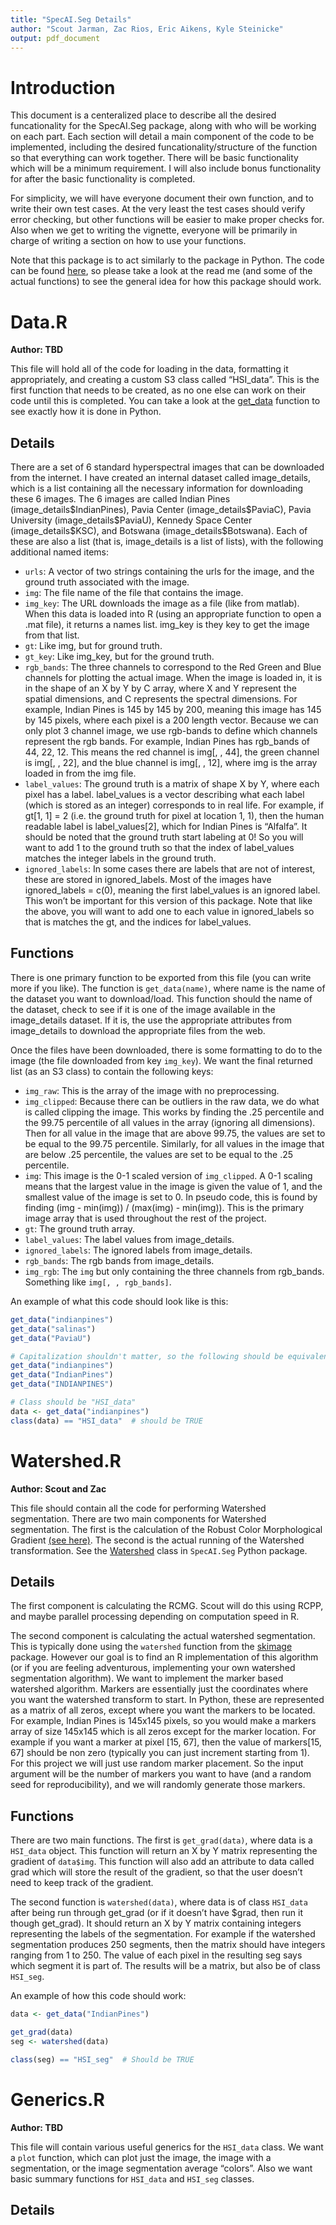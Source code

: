 ```yaml
---
title: "SpecAI.Seg Details"
author: "Scout Jarman, Zac Rios, Eric Aikens, Kyle Steinicke"
output: pdf_document
---
```


# Introduction

This document is a centeralized place to describe all the desired funcationality for the SpecAI.Seg package, along with who will be working on each part.
Each section will detail a main component of the code to be implemented, including the desired funcationality/structure of the function so that everything can work together.
There will be basic functionality which will be a minimum requirement.
I will also include bonus functionality for after the basic functionality is completed.

For simplicity, we will have everyone document their own function, and to write their own test cases.
At the very least the test cases should verify error checking, but other functions will be easier to make proper checks for.
Also when we get to writing the vignette, everyone will be primarily in charge of writing a section on how to use your functions.

Note that this package is to act similarly to the \texttt{SpecAI.Seg} package in Python.
The code can be found [here](https://github.com/lanl/SpecAI.Seg), so please take a look at the read me (and some of the actual functions) to see the general idea for how this package should work.

# Data.R

**Author: TBD**

This file will hold all of the code for loading in the data, formatting it appropriately, and creating a custom S3 class called "HSI_data".
This is the first function that needs to be created, as no one else can work on their code until this is completed.
You can take a look at the [get_data](https://github.com/lanl/SpecAI.Seg/blob/main/specaiseg/datasets.py) function to see exactly how it is done in Python.

## Details

There are a set of 6 standard hyperspectral images that can be downloaded from the internet.
I have created an internal dataset called image_details, which is a list containing all the necessary information for downloading these 6 images.
The 6 images are called Indian Pines (image_details\$IndianPines), Pavia Center (image_details\$PaviaC), Pavia University (image_details\$PaviaU), Kennedy Space Center (image_details\$KSC), and Botswana (image_details\$Botswana).
Each of these are also a list (that is, image_details is a list of lists), with the following additional named items:

* `urls`: A vector of two strings containing the urls for the image, and the ground truth associated with the image.
* `img`: The file name of the file that contains the image.
* `img_key`: The URL downloads the image as a \texttt{.mat} file (like from matlab). When this data is loaded into R (using an appropriate function to open a .mat file), it returns a names list. img_key is they key to get the image from that list.
* `gt`: Like img, but for ground truth.
* `gt_key`: Like img_key, but for the ground truth.
* `rgb_bands`: The three channels to correspond to the Red Green and Blue channels for plotting the actual image. When the image is loaded in, it is in the shape of an X by Y by C array, where X and Y represent the spatial dimensions, and C represents the spectral dimensions. For example, Indian Pines is 145 by 145 by 200, meaning this image has 145 by 145 pixels, where each pixel is a 200 length vector. Because we can only plot 3 channel image, we use rgb-bands to define which channels represent the rgb bands. For example, Indian Pines has rgb_bands of 44, 22, 12. This means the red channel is img[, , 44], the green channel is img[, , 22], and the blue channel is img[, , 12], where img is the array loaded in from the img file.
* `label_values`: The ground truth is a matrix of shape X by Y, where each pixel has a label. label_values is a vector describing what each label (which is stored as an integer) corresponds to in real life. For example, if gt[1, 1] = 2 (i.e. the ground truth for pixel at location 1, 1), then the human readable label is label_values[2], which for Indian Pines is "Alfalfa". It should be noted that the ground truth start labeling at 0! So you will want to add 1 to the ground truth so that the index of label_values matches the integer labels in the ground truth.
* `ignored_labels`: In some cases there are labels that are not of interest, these are stored in ignored_labels. Most of the images have ignored_labels = c(0), meaning the first label_values is an ignored label. This won't be important for this version of this package. Note that like the above, you will want to add one to each value in ignored_labels so that is matches the gt, and the indices for label_values.

## Functions

There is one primary function to be exported from this file (you can write more if you like).
The function is `get_data(name)`, where name is the name of the dataset you want to download/load.
This function should the name of the dataset, check to see if it is one of the image available in the image_details dataset.
If it is, the use the appropriate attributes from image_details to download the appropriate files from the web.

Once the files have been downloaded, there is some formatting to do to the image (the file downloaded from key `img_key`).
We want the final returned list (as an S3 class) to contain the following keys:

* `img_raw`: This is the array of the image with no preprocessing.
* `img_clipped`: Because there can be outliers in the raw data, we do what is called clipping the image. This works by finding the .25 percentile and the 99.75 percentile of all values in the array (ignoring all dimensions). Then for all value in the image that are above 99.75, the values are set to be equal to the 99.75 percentile. Similarly, for all values in the image that are below .25 percentile, the values are set to be equal to the .25 percentile.
* `img`: This image is the 0-1 scaled version of `img_clipped`. A 0-1 scaling means that the largest value in the image is given the value of 1, and the smallest value of the image is set to 0. In pseudo code, this is found by finding (img - min(img)) / (max(img) - min(img)). This is the primary image array that is used throughout the rest of the project.
* `gt`: The ground truth array.
* `label_values`: The label values from image_details.
* `ignored_labels`: The ignored labels from image_details.
* `rgb_bands`: The rgb bands from image_details.
* `img_rgb`: The `img` but only containing the three channels from rgb_bands. Something like `img[, , rgb_bands]`.

An example of what this code should look like is this:

```r
get_data("indianpines")
get_data("salinas")
get_data("PaviaU")

# Capitalization shouldn't matter, so the following should be equivalent.
get_data("indianpines")
get_data("IndianPines")
get_data("INDIANPINES")

# Class should be "HSI_data"
data <- get_data("indianpines")
class(data) == "HSI_data"  # should be TRUE
```


# Watershed.R

**Author: Scout and Zac**

This file should contain all the code for performing Watershed segmentation.
There are two main components for Watershed segmentation.
The first is the calculation of the Robust Color Morphological Gradient [(see here)](https://www.sciencedirect.com/science/article/abs/pii/S003132031000049X).
The second is the actual running of the Watershed transformation.
See the [Watershed](https://github.com/lanl/SpecAI.Seg/blob/main/specaiseg/models/segmenters.py) class in `SpecAI.Seg` Python package.

## Details

The first component is calculating the RCMG.
Scout will do this using RCPP, and maybe parallel processing depending on computation speed in R.

The second component is calculating the actual watershed segmentation.
This is typically done using the `watershed` function from the [skimage](https://scikit-image.org/docs/stable/api/skimage.segmentation.html#skimage.segmentation.watershed) package.
However our goal is to find an R implementation of this algorithm (or if you are feeling adventurous, implementing your own watershed segmentation algorithm).
We want to implement the marker based watershed algorithm.
Markers are essentially just the coordinates where you want the watershed transform to start.
In Python, these are represented as a matrix of all zeros, except where you want the markers to be located.
For example, Indian Pines is 145x145 pixels, so you would make a markers array of size 145x145 which is all zeros except for the marker location.
For example if you want a marker at pixel [15, 67], then the value of markers[15, 67] should be non zero (typically you can just increment starting from 1).
For this project we will just use random marker placement.
So the input argument will be the number of markers you want to have (and a random seed for reproducibility), and we will randomly generate those markers.

## Functions

There are two main functions.
The first is `get_grad(data)`, where data is a `HSI_data` object.
This function will return an X by Y matrix representing the gradient of `data$img`.
This function will also add an attribute to data called grad which will store the result of the gradient, so that the user doesn't need to keep track of the gradient.

The second function is `watershed(data)`, where data is of class `HSI_data` after being run through get_grad (or if it doesn't have $grad, then run it though get_grad).
It should return an X by Y matrix containing integers representing the labels of the segmentation.
For example if the watershed segmentation produces 250 segments, then the matrix should have integers ranging from 1 to 250.
The value of each pixel in the resulting seg says which segment it is part of.
The results will be a matrix, but also be of class `HSI_seg`.

An example of how this code should work:

```r
data <- get_data("IndianPines")

get_grad(data)
seg <- watershed(data)

class(seg) == "HSI_seg"  # Should be TRUE
```


# Generics.R

**Author: TBD**

This file will contain various useful generics for the `HSI_data` class.
We want a `plot` function, which can plot just the image, the image with a segmentation, or the image segmentation average "colors".
Also we want basic summary functions for `HSI_data` and `HSI_seg` classes.

## Details



